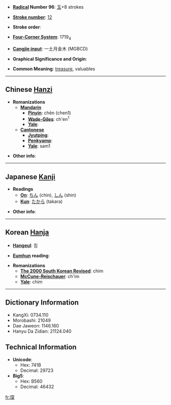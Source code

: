 * '''[[Wiktionary:Chinese radical index| Radical]] Number 96''': [[Wiktionary:Chinese radical index 玉|玉]]+8 strokes

* '''[[Wiktionary:Chinese total strokes index|Stroke number]]''': [[Wiktionary:Chinese total strokes index 12|12]]

* '''Stroke order''': 

* '''[[Wiktionary:Chinese four corner index|Four-Corner System]]''': 1719<sub>4</sub>

* '''[[Wiktionary:Chinese Cangjie index|Cangjie input]]''': 一土月金木 (MGBCD)

* '''Graphical Significance and Origin''': 

* '''Common Meaning''': [[treasure]], valuables

----

== Chinese [[Hanzi]] ==

* '''Romanizations'''
** '''[[Mandarin]]'''
*** '''[[Pinyin]]''': chēn (chen1)
*** '''[[Wade-Giles]]''': ch'en<sup>1</sup>
*** '''[[Yale]]''': 
** '''[[Cantonese]]'''
*** '''[[Jyutping]]''':
*** '''[[Penkyamp]]''': 
*** '''[[Yale]]''': sam1

* '''Other info''': 

----

== Japanese [[Kanji]] ==

* '''Readings'''
** '''[[On]]''': [[ちん]] (chin), [[しん]] (shin)
** '''[[Kun]]''': [[たから]] (takara)

* '''Other info''':  

----

== Korean [[Hanja]] ==

* '''[[Hangeul]]''': 침

* '''[[Eumhun]] reading''': 

* '''Romanizations'''
** '''[[The 2000 South Korean Revised Romanization|The 2000 South Korean Revised]]''': chim
** '''[[McCune-Reischauer]]''': ch'im
** '''[[Yale]]''': chim

----

== Dictionary Information ==

* KangXi: 0734.110
* Morobashi: 21049
* Dae Jaweon: 1146.160
* Hanyu Da Zidian: 21124.040

== Technical Information ==

* '''Unicode''':
** Hex: 741B
** Decimal: 29723
* '''Big5''':
** Hex: B560
** Decimal: 46432

[[fr:琛]]